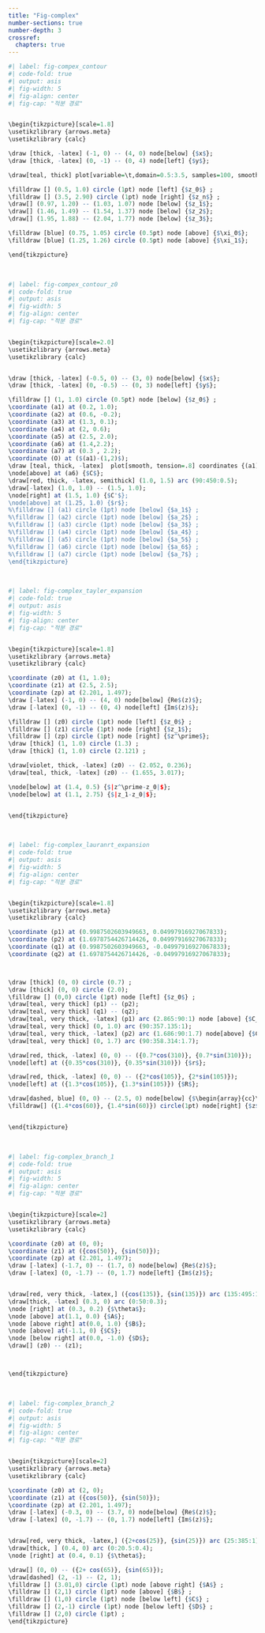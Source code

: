 ```yaml
---
title: "Fig-complex"
number-sections: true
number-depth: 3
crossref:
  chapters: true
--- 
```


```r
#| label: fig-compex_contour
#| code-fold: true
#| output: asis
#| fig-width: 5
#| fig-align: center
#| fig-cap: "적분 경로"


\begin{tikzpicture}[scale=1.8]
\usetikzlibrary {arrows.meta}
\usetikzlibrary {calc}

\draw [thick, -latex] (-1, 0) -- (4, 0) node[below] {$x$};
\draw [thick, -latex] (0, -1) -- (0, 4) node[left] {$y$};

\draw[teal, thick] plot[variable=\t,domain=0.5:3.5, samples=100, smooth,thick] ({\t}, { sin( (\t-31) * 50) + 2});

\filldraw [] (0.5, 1.0) circle (1pt) node [left] {$z_0$} ;
\filldraw [] (3.5, 2.90) circle (1pt) node [right] {$z_n$} ;
\draw[] (0.97, 1.20) -- (1.03, 1.07) node [below] {$z_1$};
\draw[] (1.46, 1.49) -- (1.54, 1.37) node [below] {$z_2$};
\draw[] (1.95, 1.88) -- (2.04, 1.77) node [below] {$z_3$};

\filldraw [blue] (0.75, 1.05) circle (0.5pt) node [above] {$\xi_0$};
\filldraw [blue] (1.25, 1.26) circle (0.5pt) node [above] {$\xi_1$};

\end{tikzpicture}
```

</br>

```r
#| label: fig-compex_contour_z0
#| code-fold: true
#| output: asis
#| fig-width: 5
#| fig-align: center
#| fig-cap: "적분 경로"


\begin{tikzpicture}[scale=2.0]
\usetikzlibrary {arrows.meta}
\usetikzlibrary {calc}


\draw [thick, -latex] (-0.5, 0) -- (3, 0) node[below] {$x$};
\draw [thick, -latex] (0, -0.5) -- (0, 3) node[left] {$y$};

\filldraw [] (1, 1.0) circle (0.5pt) node [below] {$z_0$} ;
\coordinate (a1) at (0.2, 1.0);
\coordinate (a2) at (0.6, -0.2);
\coordinate (a3) at (1.3, 0.1);
\coordinate (a4) at (2, 0.6);
\coordinate (a5) at (2.5, 2.0);
\coordinate (a6) at (1.4,2.2);
\coordinate (a7) at (0.3 , 2.2);
\coordinate (O) at ($(a1)-(1,2)$);
\draw [teal, thick, -latex]  plot[smooth, tension=.8] coordinates {(a1) (a2) (a3) (a4) (a5) (a6) (a7) (a1)};
\node[above] at (a6) {$C$};
\draw[red, thick, -latex, semithick] (1.0, 1.5) arc (90:450:0.5);
\draw[-latex] (1.0, 1.0) -- (1.5, 1.0);
\node[right] at (1.5, 1.0) {$C'$};
\node[above] at (1.25, 1.0) {$r$};
%\filldraw [] (a1) circle (1pt) node [below] {$a_1$} ;
%\filldraw [] (a2) circle (1pt) node [below] {$a_2$} ;
%\filldraw [] (a3) circle (1pt) node [below] {$a_3$} ;
%\filldraw [] (a4) circle (1pt) node [below] {$a_4$} ;
%\filldraw [] (a5) circle (1pt) node [below] {$a_5$} ;
%\filldraw [] (a6) circle (1pt) node [below] {$a_6$} ;
%\filldraw [] (a7) circle (1pt) node [below] {$a_7$} ;
\end{tikzpicture}
```

</br>

```r
#| label: fig-complex_tayler_expansion
#| code-fold: true
#| output: asis
#| fig-width: 5
#| fig-align: center
#| fig-cap: "적분 경로"


\begin{tikzpicture}[scale=1.8]
\usetikzlibrary {arrows.meta}
\usetikzlibrary {calc}

\coordinate (z0) at (1, 1.0);
\coordinate (z1) at (2.5, 2.5);
\coordinate (zp) at (2.201, 1.497);
\draw [-latex] (-1, 0) -- (4, 0) node[below] {Re$(z)$};
\draw [-latex] (0, -1) -- (0, 4) node[left] {Im$(z)$};

\filldraw [] (z0) circle (1pt) node [left] {$z_0$} ;
\filldraw [] (z1) circle (1pt) node [right] {$z_1$};
\filldraw [] (zp) circle (1pt) node [right] {$z^\prime$};
\draw [thick] (1, 1.0) circle (1.3) ;
\draw [thick] (1, 1.0) circle (2.121) ;

\draw[violet, thick, -latex] (z0) -- (2.052, 0.236);
\draw[teal, thick, -latex] (z0) -- (1.655, 3.017);

\node[below] at (1.4, 0.5) {$|z^\prime-z_0|$};
\node[below] at (1.1, 2.75) {$|z_1-z_0|$};


\end{tikzpicture}
```

</br>

```r
#| label: fig-complex_lauranrt_expansion
#| code-fold: true
#| output: asis
#| fig-width: 5
#| fig-align: center
#| fig-cap: "적분 경로"


\begin{tikzpicture}[scale=1.8]
\usetikzlibrary {arrows.meta}
\usetikzlibrary {calc}

\coordinate (p1) at (0.9987502603949663, 0.04997916927067833);
\coordinate (p2) at (1.6978754426714426, 0.04997916927067833);
\coordinate (q1) at (0.9987502603949663, -0.04997916927067833);
\coordinate (q2) at (1.6978754426714426, -0.04997916927067833);



\draw [thick] (0, 0) circle (0.7) ;
\draw [thick] (0, 0) circle (2.0);
\filldraw [] (0,0) circle (1pt) node [left] {$z_0$} ;
\draw[teal, very thick] (p1) -- (p2);
\draw[teal, very thick] (q1) -- (q2);
\draw[teal, very thick, -latex] (p1) arc (2.865:90:1) node [above] {$C_2$};
\draw[teal, very thick] (0, 1.0) arc (90:357.135:1);
\draw[teal, very thick, -latex] (p2) arc (1.686:90:1.7) node[above] {$C_1$};
\draw[teal, very thick] (0, 1.7) arc (90:358.314:1.7);

\draw[red, thick, -latex] (0, 0) -- ({0.7*cos(310)}, {0.7*sin(310)});
\node[left] at ({0.35*cos(310)}, {0.35*sin(310)}) {$r$};

\draw[red, thick, -latex] (0, 0) -- ({2*cos(105)}, {2*sin(105)});
\node[left] at ({1.3*cos(105)}, {1.3*sin(105)}) {$R$};

\draw[dashed, blue] (0, 0) -- (2.5, 0) node[below] {$\begin{array}{cc}\text{Contour}\\ \text{line} \end{array}$};
\filldraw[] ({1.4*cos(60)}, {1.4*sin(60)}) circle(1pt) node[right] {$z$};


\end{tikzpicture}
```

</br>

```r
#| label: fig-complex_branch_1
#| code-fold: true
#| output: asis
#| fig-width: 5
#| fig-align: center
#| fig-cap: "적분 경로"


\begin{tikzpicture}[scale=2]
\usetikzlibrary {arrows.meta}
\usetikzlibrary {calc}

\coordinate (z0) at (0, 0);
\coordinate (z1) at ({cos(50)}, {sin(50)});
\coordinate (zp) at (2.201, 1.497);
\draw [-latex] (-1.7, 0) -- (1.7, 0) node[below] {Re$(z)$};
\draw [-latex] (0, -1.7) -- (0, 1.7) node[left] {Im$(z)$};


\draw[red, very thick, -latex,] ({cos(135)}, {sin(135)}) arc (135:495:1);
\draw[thick, -latex] (0.3, 0) arc (0:50:0.3);
\node [right] at (0.3, 0.2) {$\theta$};
\node [above] at(1.1, 0.0) {$A$};
\node [above right] at(0.0, 1.0) {$B$};
\node [above] at(-1.1, 0) {$C$};
\node [below right] at(0.0, -1.0) {$D$};
\draw[] (z0) -- (z1);



\end{tikzpicture}
```

</br>


```r
#| label: fig-complex_branch_2
#| code-fold: true
#| output: asis
#| fig-width: 5
#| fig-align: center
#| fig-cap: "적분 경로"


\begin{tikzpicture}[scale=2]
\usetikzlibrary {arrows.meta}
\usetikzlibrary {calc}

\coordinate (z0) at (2, 0);
\coordinate (z1) at ({cos(50)}, {sin(50)});
\coordinate (zp) at (2.201, 1.497);
\draw [-latex] (-0.3, 0) -- (3.7, 0) node[below] {Re$(z)$};
\draw [-latex] (0, -1.7) -- (0, 1.7) node[left] {Im$(z)$};


\draw[red, very thick, -latex,] ({2+cos(25)}, {sin(25)}) arc (25:385:1);
\draw[thick, ] (0.4, 0) arc (0:20.5:0.4);
\node [right] at (0.4, 0.1) {$\theta$};

\draw[] (0, 0) -- ({2+ cos(65)}, {sin(65)});
\draw[dashed] (2, -1) -- (2, 1);
\filldraw [] (3.01,0) circle (1pt) node [above right] {$A$} ;
\filldraw [] (2,1) circle (1pt) node [above] {$B$} ;
\filldraw [] (1,0) circle (1pt) node [below left] {$C$} ;
\filldraw [] (2,-1) circle (1pt) node [below left] {$D$} ;
\filldraw [] (2,0) circle (1pt) ;
\end{tikzpicture}
```

</br>